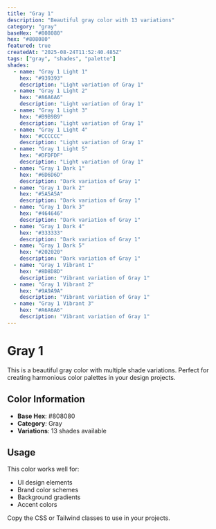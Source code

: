 ```yaml
---
title: "Gray 1"
description: "Beautiful gray color with 13 variations"
category: "gray"
baseHex: "#808080"
hex: "#808080"
featured: true
createdAt: "2025-08-24T11:52:40.485Z"
tags: ["gray", "shades", "palette"]
shades:
  - name: "Gray 1 Light 1"
    hex: "#939393"
    description: "Light variation of Gray 1"
  - name: "Gray 1 Light 2"
    hex: "#A6A6A6"
    description: "Light variation of Gray 1"
  - name: "Gray 1 Light 3"
    hex: "#B9B9B9"
    description: "Light variation of Gray 1"
  - name: "Gray 1 Light 4"
    hex: "#CCCCCC"
    description: "Light variation of Gray 1"
  - name: "Gray 1 Light 5"
    hex: "#DFDFDF"
    description: "Light variation of Gray 1"
  - name: "Gray 1 Dark 1"
    hex: "#6D6D6D"
    description: "Dark variation of Gray 1"
  - name: "Gray 1 Dark 2"
    hex: "#5A5A5A"
    description: "Dark variation of Gray 1"
  - name: "Gray 1 Dark 3"
    hex: "#464646"
    description: "Dark variation of Gray 1"
  - name: "Gray 1 Dark 4"
    hex: "#333333"
    description: "Dark variation of Gray 1"
  - name: "Gray 1 Dark 5"
    hex: "#202020"
    description: "Dark variation of Gray 1"
  - name: "Gray 1 Vibrant 1"
    hex: "#8D8D8D"
    description: "Vibrant variation of Gray 1"
  - name: "Gray 1 Vibrant 2"
    hex: "#9A9A9A"
    description: "Vibrant variation of Gray 1"
  - name: "Gray 1 Vibrant 3"
    hex: "#A6A6A6"
    description: "Vibrant variation of Gray 1"
---
```


# Gray 1

This is a beautiful gray color with multiple shade variations. Perfect for creating harmonious color palettes in your design projects.

## Color Information

- **Base Hex**: #808080
- **Category**: Gray
- **Variations**: 13 shades available

## Usage

This color works well for:
- UI design elements
- Brand color schemes  
- Background gradients
- Accent colors

Copy the CSS or Tailwind classes to use in your projects.
